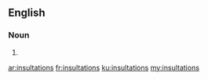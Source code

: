 ==English==

===Noun===
{{head|en}}

# {{plural of|insultation}}

[[ar:insultations]]
[[fr:insultations]]
[[ku:insultations]]
[[my:insultations]]